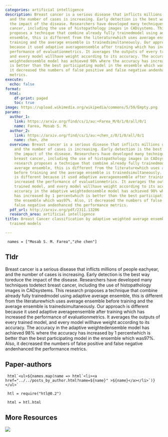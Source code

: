 ```yaml
---
categories: artificial intelligence
description: Breast cancer is a serious disease that inflicts millions of people eachyear,
  and the number of cases is increasing. Early detection is the best way toreduce
  the impact of the disease. Researchers have developed many techniques todetect breast
  cancer, including the use of histopathology images in CADsystems. This research
  proposes a technique that combine already fully trainedmodel using adaptive average
  ensemble, this is different from the literaturewhich uses average ensemble before
  training and the average ensemble is trainedsimultaneously. Our approach is different
  because it used adaptive averageensemble after training which has increased the
  performance of evaluationmetrics. It averages the outputs of every trained model,
  and every model willhave weight according to its accuracy. The accuracy in the adaptive
  weightedensemble model has achieved 98% where the accuracy has increased by 1 percentwhich
  is better than the best participating model in the ensemble which was97%. Also,
  it decreased the numbers of false positive and false negative andenhanced the performance
  metrics.
execute:
  echo: false
format:
  html:
    df-print: paged
    toc: true
image: https://upload.wikimedia.org/wikipedia/commons/5/59/Empty.png
params:
  author_1:
    link: https://arxiv.org/find/cs/1/au:+Farea_M/0/1/0/all/0/1
    name: Farea, Mosab S. M.
  author_2:
    link: https://arxiv.org/find/cs/1/au:+chen_z/0/1/0/all/0/1
    name: chen, zhe
  overview: Breast cancer is a serious disease that inflicts millions of people eachyear,
    and the number of cases is increasing. Early detection is the best way toreduce
    the impact of the disease. Researchers have developed many techniques todetect
    breast cancer, including the use of histopathology images in CADsystems. This
    research proposes a technique that combine already fully trainedmodel using adaptive
    average ensemble, this is different from the literaturewhich uses average ensemble
    before training and the average ensemble is trainedsimultaneously. Our approach
    is different because it used adaptive averageensemble after training which has
    increased the performance of evaluationmetrics. It averages the outputs of every
    trained model, and every model willhave weight according to its accuracy. The
    accuracy in the adaptive weightedensemble model has achieved 98% where the accuracy
    has increased by 1 percentwhich is better than the best participating model in
    the ensemble which was97%. Also, it decreased the numbers of false positive and
    false negative andenhanced the performance metrics.
  pdf_url: http://arxiv.org/pdf/2311.13206
  research_area: artificial intelligence
title: Breast Cancer classification by adaptive weighted average ensemble of previously
  trained models

---
```

```ojs

 names = ["Mosab S. M. Farea","zhe chen"] 

``` 

## Tldr 
Breast cancer is a serious disease that inflicts millions of people eachyear, and the number of cases is increasing. Early detection is the best way toreduce the impact of the disease. Researchers have developed many techniques todetect breast cancer, including the use of histopathology images in CADsystems. This research proposes a technique that combine already fully trainedmodel using adaptive average ensemble, this is different from the literaturewhich uses average ensemble before training and the average ensemble is trainedsimultaneously. Our approach is different because it used adaptive averageensemble after training which has increased the performance of evaluationmetrics. It averages the outputs of every trained model, and every model willhave weight according to its accuracy. The accuracy in the adaptive weightedensemble model has achieved 98% where the accuracy has increased by 1 percentwhich is better than the best participating model in the ensemble which was97%. Also, it decreased the numbers of false positive and false negative andenhanced the performance metrics.

## Paper-authors

```ojs

 html`<ul>${names.map(name => html`<li><a href="../../posts_by_author.html?name=${name}" >${name}</a></li>`)}</ul>` 

``` 

```ojs

 htl = require("htl@0.2") 

``` 

```ojs

 html = htl.html 

``` 

## More Resources
[![](https://img.shields.io/badge/PDF-green?style=flat)]({{< meta params.pdf_url >}})
